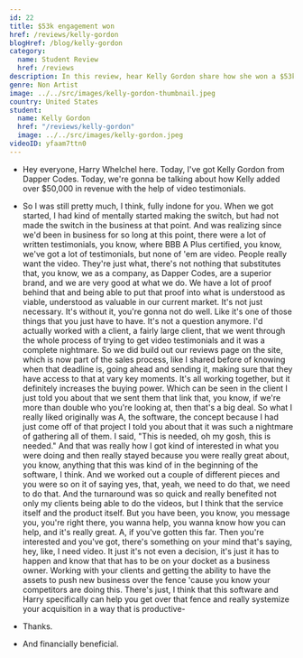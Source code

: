 ```yaml
---
id: 22
title: $53k engagement won
href: /reviews/kelly-gordon
blogHref: /blog/kelly-gordon
category:
  name: Student Review
  href: /reviews
description: In this review, hear Kelly Gordon share how she won a $53k engagement with video testimonials in less than 2 months.
genre: Non Artist
image: ../../src/images/kelly-gordon-thumbnail.jpeg
country: United States
student:
  name: Kelly Gordon
  href: "/reviews/kelly-gordon"
  image: ../../src/images/kelly-gordon.jpeg
videoID: yfaam7ttn0
---
```


- Hey everyone, Harry Whelchel here. Today, I've got Kelly Gordon from Dapper Codes. Today, we're gonna be talking about how Kelly added over $50,000 in revenue with the help of video testimonials.

- So I was still pretty much, I think, fully indone for you. When we got started, I had kind of mentally started making the switch, but had not made the switch in the business at that point. And was realizing since we'd been in business for so long at this point, there were a lot of written testimonials, you know, where BBB A Plus certified, you know, we've got a lot of testimonials, but none of 'em are video. People really want the video. They're just what, there's not nothing that substitutes that, you know, we as a company, as Dapper Codes, are a superior brand, and we are very good at what we do. We have a lot of proof behind that and being able to put that proof into what is understood as viable, understood as valuable in our current market. It's not just necessary. It's without it, you're gonna not do well. Like it's one of those things that you just have to have. It's not a question anymore. I'd actually worked with a client, a fairly large client, that we went through the whole process of trying to get video testimonials and it was a complete nightmare. So we did build out our reviews page on the site, which is now part of the sales process, like I shared before of knowing when that deadline is, going ahead and sending it, making sure that they have access to that at vary key moments. It's all working together, but it definitely increases the buying power. Which can be seen in the client I just told you about that we sent them that link that, you know, if we're more than double who you're looking at, then that's a big deal. So what I really liked originally was A, the software, the concept because I had just come off of that project I told you about that it was such a nightmare of gathering all of them. I said, "This is needed, oh my gosh, this is needed." And that was really how I got kind of interested in what you were doing and then really stayed because you were really great about, you know, anything that this was kind of in the beginning of the software, I think. And we worked out a couple of different pieces and you were so on it of saying yes, that, yeah, we need to do that, we need to do that. And the turnaround was so quick and really benefited not only my clients being able to do the videos, but I think that the service itself and the product itself. But you have been, you know, you message you, you're right there, you wanna help, you wanna know how you can help, and it's really great. A, if you've gotten this far. Then you're interested and you've got, there's something on your mind that's saying, hey, like, I need video. It just it's not even a decision, it's just it has to happen and know that that has to be on your docket as a business owner. Working with your clients and getting the ability to have the assets to push new business over the fence 'cause you know your competitors are doing this. There's just, I think that this software and Harry specifically can help you get over that fence and really systemize your acquisition in a way that is productive-

- Thanks.

- And financially beneficial.

